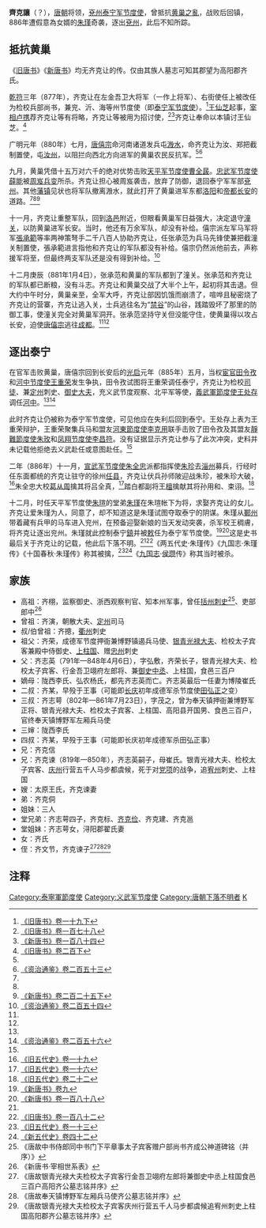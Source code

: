 {{Infobox Biography
| subject_name=齐克让
| image_size     = 
| image_caption  = 
| date_of_birth  = 9世纪
| place_of_birth = [[唐朝|唐朝]]
| date_of_death  = 886年？
| place_of_death = [[唐朝|唐朝]]
| occupation     = [[唐朝|唐朝]]将领、[[泰宁军节度使|泰宁军节度使]]
}}

'''齊克讓'''（{{bd|9世纪||886年|catIdx=Q}}？），[[唐朝|唐朝]]将领，[[兗州|兗州]][[泰宁军节度使|泰宁军节度使]]，曾抵抗[[黄巢之亂|黄巢之亂]]，战败后回镇，886年遭假意為女婿的[[朱瑾_(唐朝)|朱瑾]]奇袭，逐出[[兗州|兗州]]，此后不知所踪。

== 抵抗黄巢 ==
《[[旧唐书|旧唐书]]》《[[新唐书|新唐书]]》均无齐克让的传。仅由其族人墓志可知其郡望为高阳郡齐氏。

[[乾符|乾符]]三年（877年），齐克让在左金吾卫大将军（一作上将军）、右街使任上被改任为检校兵部尚书，兼兖、沂、海等州节度使（即[[泰宁军节度使|泰宁军节度使]]）。<ref name=BT19-2>[[:s:旧唐书/卷19下|《旧唐书》卷一十九下]]</ref>[[王仙芝|王仙芝]]起事，[[宰相|宰相]][[卢携|卢携]]荐齐克让等有将略，齐克让等被用为招讨使，<ref>[[:s:旧唐书/卷178|《旧唐书》卷一百七十八]]</ref><ref>[[:s:新唐书/卷184|《新唐书》卷一百八十四]]</ref>齐克让奉命以本镇讨王仙芝。<ref>[[:s:旧唐书/卷200下|《旧唐书》卷二百下]]</ref>

广明元年（880年）七月，[[唐僖宗|唐僖宗]]命河南诸道发兵屯[[溵水|溵水]]，命齐克让为汝、郑把截制置使，屯[[汝州|汝州]]，以阻拦向西北方向进军的黄巢农民反抗军。<ref name=BT19-2/><ref name=ZZTJ253>[[:s:资治通鉴/卷253|《资治通鉴》卷二百五十三]]</ref>

九月，黄巢凭借十五万对六千的绝对优势击败[[天平军节度使|天平军节度使]][[曹全晸|曹全晸]]。[[忠武军节度使|忠武军节度使]][[薛能|薛能]]被[[周岌|周岌]][[兵变|兵变]]所杀。齐克让担心被周岌袭击，放弃了防御，退回泰宁军军部[[兗州|兗州]]。其他[[藩镇|藩镇]]见状也将军队撤离溵水，就此打开了黄巢进军东都[[洛阳|洛阳]]和[[帝都|帝都]][[长安|长安]]的道路。<ref name=BT19-2/><ref name=ZZTJ253/><ref name=NBT225-3>[[:s:新唐书/卷225下|《新唐书》卷二百二十五下]]</ref>

十一月，齐克让重整军队，回到[[洛邑|洛邑]]附近，但眼看黄巢军日益强大，决定退守[[潼关|潼关]]，以防黄巢进军长安。当时，他还有万余军队，却没有补给。僖宗派左军马军将军[[張承範|張承範]]等率两神策弩手二千八百人协助齐克让，任张承范为兵马先锋使兼把截潼关制置使，張承範进言指他和齐克让的军队都没有补给。僖宗仍然派他前去，声称援军将至，但最终两支军队还是没有得到补给。<ref name=ZZTJ254>[[:s:资治通鉴/卷254|《资治通鉴》卷二百五十四]]</ref>

十二月庚辰（881年1月4日），张承范和黄巢的军队都到了潼关。张承范和齐克让的军队都已断粮，没有斗志。齐克让和黄巢交战了大半个上午，起初将其击退。但大约中午时分，黄巢亲至，全军大呼，齐克让部因饥饿而崩溃了，喧哗且秘密烧了齐克让的营寨，齐克让逃入关，士兵逃往名为“[[禁谷|禁谷]]”的山谷，践踏毁坏了那里的防御工事，使潼关完全对黄巢军洞开。张承范坚持守关但没能守住，使黄巢得以攻占长安，迫使[[唐僖宗|唐僖宗]]逃往[[成都|成都]]。<ref name=NBT225-3/><ref name=ZZTJ254/>

== 逐出泰宁 ==
在官军击败黄巢，唐僖宗回到长安后的[[光启|光启]]元年（885年）五月，当权[[宦官|宦官]][[田令孜|田令孜]]和[[河中节度使|河中节度使]][[王重荣|王重荣]]发生争执，田令孜试图将王重荣调任泰宁，齐克让为检校[[司徒|司徒]]、兼[[定州|定州]]刺史、[[御史大夫|御史大夫]]，充义武节度观察、北平军等使，[[義武軍節度使|義武軍節度使]][[王处存|王处存]]调任[[河中|河中]]。<ref name=BT19-2/><ref name=ZZTJ256>[[:s:资治通鉴/卷256|《资治通鉴》卷二百五十六]]</ref>

此时齐克让仍被称为泰宁军节度使，可见他应在失利后回到泰宁。王处存上表为王重荣辩护，王重荣聚集兵马和盟友[[河東節度使|河東節度使]][[李克用|李克用]]联手击败了田令孜及其盟友[[靜難節度使|靜難節度使]][[朱玫_(唐朝)|朱玫]]和[[凤翔节度使|凤翔节度使]][[李昌符_(唐朝军人)|李昌符]]。没有证据显示齐克让参与了此次冲突，史料并未记载他拒绝去义武赴任或意图赴任。<ref name=ZZTJ256/>

二年（886年）十一月，[[宣武军节度使|宣武军节度使]][[朱全忠|朱全忠]]派都指挥使[[朱珍|朱珍]]去[[淄州|淄州]]募兵，行经时任东面都统的齐克让驻守的徐州[[任县|任县]]，齐克让伏兵孙师陂迎战朱珍，被朱珍大破，<ref>[[:s:旧五代史/卷19|《旧五代史》卷一十九]]</ref>朱全忠大校[[葛从周|葛从周]]擒其将吕全真，<ref>[[:s:旧五代史/卷16|《旧五代史》卷一十六]]</ref>踏白都副将[[王檀|王檀]]擒献其将孙用和、束诩。<ref>[[:s:旧五代史/卷22|《旧五代史》卷二十二]]</ref>

十二月，时任天平军节度使[[朱瑄|朱瑄]]的堂弟[[朱瑾|朱瑾]]在朱瑄帐下为将，求娶齐克让的女儿。齐克让爱朱瑾为人，同意了，却不知道这是朱瑾试图夺取泰宁的阴谋。朱瑾从[[鄆州|鄆州]]带着藏有兵甲的马车进入兖州，在预备迎娶新娘的当天发动突袭，杀军校王稠膚，将齐克让逐出兖州。朱瑾就此控制泰宁[[鎮|鎮]]并被[[敕|敕]]任为泰宁军节度使。<ref>[[:s:新唐书/卷9|《新唐书》卷九]]</ref><ref>[[:s:新唐书/卷188|《新唐书》卷一百八十八]]</ref>这是史书最后关于齐克让的记载，他此后下落不明。<ref name=ZZTJ256/><ref>[[:s:旧唐书/卷182|《旧唐书》卷一百八十二]]</ref>《两五代史·朱瑾传》《九国志·朱瑾传》《十国春秋·朱瑾传》称其被擒，<ref>[[:s:旧五代史/卷13|《旧五代史》卷一十三]]</ref><ref>[[:s:新五代史/卷42|《新五代史》卷四十二]]</ref>《[[九国志|九国志]]·[[侯瓒|侯瓒]]传》称其当时被杀。

== 家族 ==
*高祖：齐栩，监察御史、浙西观察判官、知本州军事，曾任[[括州|括州]][[刺史|刺史]]<ref>《唐故中书侍郎同中书门下平章事太子宾客赠户部尚书齐成公神道碑铭（并序）》</ref>、吏部郎中<ref>《新唐书·宰相世系表》</ref>
*曾祖：齐演，朝散大夫、[[定州|定州]]司马
*叔/伯曾祖：齐摠，[[衢州|衢州]]刺史
*祖父：齐荣，成德军节度押衙兼博野镇遏兵马使、[[银青光禄大夫|银青光禄大夫]]、检校太子宾客兼殿中侍御史、[[上柱国|上柱国]]、赠[[忠州_(唐朝)|忠州]]刺史
*父：齐志英（791年—848年4月6日），字弘敷，齐荣长子，银青光禄大夫、检校太子宾客、行金吾卫翊府左郎将、兼[[御史中丞|御史中丞]]、上柱国，食邑三百户
*嫡母：陇西李氏、弘农杨氏，都先齐志英而亡。齐志英最后一任妻为博陵崔氏
*二叔：齐某，早殁于王事（可能即[[长庆|长庆]]初年成德军杀节度使[[田弘正|田弘正]]之变）
*三叔：齐志萼（802年—861年7月23日），字茂之，曾为奉天镇押衙兼博野军正将、银青光禄大夫、检校太子宾客、上柱国、高阳县开国男、食邑三百户，官终奉天镇博野军左厢兵马使
*三婶：陇西李氏
*四叔：齐某，早殁于王事（可能即长庆初年成德军杀田弘正事）
*兄：齐克信
*兄：齐克谏（819年—850年），齐志英嗣子，母崔氏。银青光禄大夫、检校太子宾客、[[庆州_(庆阳)|庆州]]行营五千人马步都虞候，死于对[[党项|党项]]的战争，追[[宥州|宥州]]刺史、上柱国
*嫂：太原王氏，齐克谏妻
*弟：齐克侗
*姐妹：三人
*堂兄弟：齐志萼四子，齐克标、[[齐克俭|齐克俭]]、齐克建、齐克邕
*堂姐妹：齐志萼女，浔阳郡翟氏妻
*女：齐氏
*侄：齐文节，齐克谏子<ref>《唐故银青光禄大夫检校太子宾客行金吾卫翊府左郎将兼御史中丞上柱国食邑三百户高阳齐公墓志铭并序》</ref><ref>《唐故奉天镇博野军左厢兵马使齐公墓志铭并序》</ref><ref>《唐故银青光禄大夫检校太子宾客庆州行营五千人马步都虞候追宥州刺史上柱国高阳郡齐公墓志铭并序》</ref>

== 注释 ==
{{Reflist|25em}}

{{DEFAULTSORT:Q}}
[[Category:泰寧軍節度使|Category:泰寧軍節度使]]
[[Category:义武军节度使|Category:义武军节度使]]
[[Category:唐朝下落不明者|Category:唐朝下落不明者]]
[[Category:齊姓|K]]
